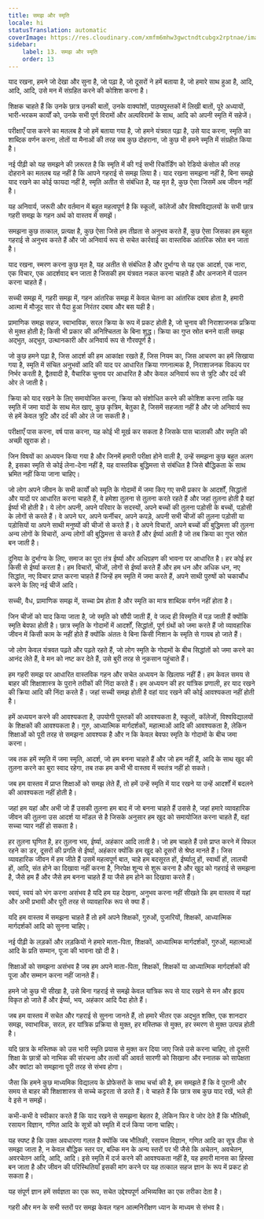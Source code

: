 ```yaml
---
title: समझ और स्मृति
locale: hi
statusTranslation: automatic
coverImage: https://res.cloudinary.com/xmfm6mhw3gwctndtcubgx2rptnae/image/upload/v1740337243/small_cover_educacion_fundamental_a051170f1c.webp
sidebar:
    label: 13. समझ और स्मृति
    order: 13
---
```

याद रखना, हमने जो देखा और सुना है, जो पढ़ा है, जो दूसरों ने हमें बताया है, जो हमारे साथ हुआ है, आदि, आदि, आदि, उसे मन में संग्रहित करने की कोशिश करना है।

शिक्षक चाहते हैं कि उनके छात्र उनकी बातों, उनके वाक्यांशों, पाठ्यपुस्तकों में लिखी बातों, पूरे अध्यायों, भारी-भरकम कार्यों को, उनके सभी पूर्ण विरामों और अल्पविरामों के साथ, आदि को अपनी स्मृति में सहेजें।

परीक्षाएँ पास करने का मतलब है जो हमें बताया गया है, जो हमने यंत्रवत पढ़ा है, उसे याद करना, स्मृति का शाब्दिक वर्णन करना, तोतों या मैनाओं की तरह सब कुछ दोहराना, जो कुछ भी हमने स्मृति में संग्रहीत किया है।

नई पीढ़ी को यह समझने की ज़रूरत है कि स्मृति में की गई सभी रिकॉर्डिंग को रेडियो कंसोल की तरह दोहराने का मतलब यह नहीं है कि आपने गहराई से समझ लिया है। याद रखना समझना नहीं है, बिना समझे याद रखने का कोई फायदा नहीं है, स्मृति अतीत से संबंधित है, यह मृत है, कुछ ऐसा जिसमें अब जीवन नहीं है।

यह अनिवार्य, जरूरी और वर्तमान में बहुत महत्वपूर्ण है कि स्कूलों, कॉलेजों और विश्वविद्यालयों के सभी छात्र गहरी समझ के गहन अर्थ को वास्तव में समझें।

समझना कुछ तत्काल, प्रत्यक्ष है, कुछ ऐसा जिसे हम तीव्रता से अनुभव करते हैं, कुछ ऐसा जिसका हम बहुत गहराई से अनुभव करते हैं और जो अनिवार्य रूप से सचेत कार्रवाई का वास्तविक आंतरिक स्रोत बन जाता है।

याद रखना, स्मरण करना कुछ मृत है, यह अतीत से संबंधित है और दुर्भाग्य से यह एक आदर्श, एक नारा, एक विचार, एक आदर्शवाद बन जाता है जिसकी हम यंत्रवत नकल करना चाहते हैं और अनजाने में पालन करना चाहते हैं।

सच्ची समझ में, गहरी समझ में, गहन आंतरिक समझ में केवल चेतना का आंतरिक दबाव होता है, हमारी आत्मा में मौजूद सार से पैदा हुआ निरंतर दबाव और बस यही है।

प्रामाणिक समझ सहज, स्वाभाविक, सरल क्रिया के रूप में प्रकट होती है, जो चुनाव की निराशाजनक प्रक्रिया से मुक्त होती है; किसी भी प्रकार की अनिश्चितता के बिना शुद्ध। क्रिया का गुप्त स्रोत बनने वाली समझ अद्भुत, अद्भुत, उत्थानकारी और अनिवार्य रूप से गौरवपूर्ण है।

जो कुछ हमने पढ़ा है, जिस आदर्श की हम आकांक्षा रखते हैं, जिस नियम का, जिस आचरण का हमें सिखाया गया है, स्मृति में संचित अनुभवों आदि की याद पर आधारित क्रिया गणनात्मक है, निराशाजनक विकल्प पर निर्भर करती है, द्वैतवादी है, वैचारिक चुनाव पर आधारित है और केवल अनिवार्य रूप से त्रुटि और दर्द की ओर ले जाती है।

क्रिया को याद रखने के लिए समायोजित करना, क्रिया को संशोधित करने की कोशिश करना ताकि यह स्मृति में जमा यादों के साथ मेल खाए, कुछ कृत्रिम, बेतुका है, जिसमें सहजता नहीं है और जो अनिवार्य रूप से हमें केवल त्रुटि और दर्द की ओर ले जा सकती है।

परीक्षाएँ पास करना, वर्ष पास करना, यह कोई भी मूर्ख कर सकता है जिसके पास चालाकी और स्मृति की अच्छी खुराक हो।

जिन विषयों का अध्ययन किया गया है और जिनमें हमारी परीक्षा होने वाली है, उन्हें समझना कुछ बहुत अलग है, इसका स्मृति से कोई लेना-देना नहीं है, यह वास्तविक बुद्धिमत्ता से संबंधित है जिसे बौद्धिकता के साथ भ्रमित नहीं किया जाना चाहिए।

जो लोग अपने जीवन के सभी कार्यों को स्मृति के गोदामों में जमा किए गए सभी प्रकार के आदर्शों, सिद्धांतों और यादों पर आधारित करना चाहते हैं, वे हमेशा तुलना से तुलना करते रहते हैं और जहां तुलना होती है वहां ईर्ष्या भी होती है। ये लोग अपनी, अपने परिवार के सदस्यों, अपने बच्चों की तुलना पड़ोसी के बच्चों, पड़ोसी के लोगों से करते हैं। वे अपने घर, अपने फर्नीचर, अपने कपड़े, अपनी सभी चीजों की तुलना पड़ोसी या पड़ोसियों या अपने साथी मनुष्यों की चीजों से करते हैं। वे अपने विचारों, अपने बच्चों की बुद्धिमत्ता की तुलना अन्य लोगों के विचारों, अन्य लोगों की बुद्धिमत्ता से करते हैं और ईर्ष्या आती है जो तब क्रिया का गुप्त स्रोत बन जाती है।

दुनिया के दुर्भाग्य के लिए, समाज का पूरा तंत्र ईर्ष्या और अधिग्रहण की भावना पर आधारित है। हर कोई हर किसी से ईर्ष्या करता है। हम विचारों, चीजों, लोगों से ईर्ष्या करते हैं और हम धन और अधिक धन, नए सिद्धांत, नए विचार प्राप्त करना चाहते हैं जिन्हें हम स्मृति में जमा करते हैं, अपने साथी पुरुषों को चकाचौंध करने के लिए नई चीजें आदि।

सच्ची, वैध, प्रामाणिक समझ में, सच्चा प्रेम होता है और स्मृति का मात्र शाब्दिक वर्णन नहीं होता है।

जिन चीजों को याद किया जाता है, जो स्मृति को सौंपी जाती हैं, वे जल्द ही विस्मृति में पड़ जाती हैं क्योंकि स्मृति बेवफा होती है। छात्र स्मृति के गोदामों में आदर्शों, सिद्धांतों, पूर्ण ग्रंथों को जमा करते हैं जो व्यावहारिक जीवन में किसी काम के नहीं होते हैं क्योंकि अंततः वे बिना किसी निशान के स्मृति से गायब हो जाते हैं।

जो लोग केवल यंत्रवत पढ़ते और पढ़ते रहते हैं, जो लोग स्मृति के गोदामों के बीच सिद्धांतों को जमा करने का आनंद लेते हैं, वे मन को नष्ट कर देते हैं, उसे बुरी तरह से नुकसान पहुंचाते हैं।

हम गहरी समझ पर आधारित वास्तविक गहन और सचेत अध्ययन के खिलाफ नहीं हैं। हम केवल समय से बाहर की शिक्षाशास्त्र के पुराने तरीकों की निंदा करते हैं। हम अध्ययन की हर यांत्रिक प्रणाली, हर याद रखने की क्रिया आदि की निंदा करते हैं। जहां सच्ची समझ होती है वहां याद रखने की कोई आवश्यकता नहीं होती है।

हमें अध्ययन करने की आवश्यकता है, उपयोगी पुस्तकों की आवश्यकता है, स्कूलों, कॉलेजों, विश्वविद्यालयों के शिक्षकों की आवश्यकता है। गुरु, आध्यात्मिक मार्गदर्शकों, महात्माओं आदि की आवश्यकता है, लेकिन शिक्षाओं को पूरी तरह से समझना आवश्यक है और न कि केवल बेवफा स्मृति के गोदामों के बीच जमा करना।

जब तक हमें स्मृति में जमा स्मृति, आदर्श, जो हम बनना चाहते हैं और जो हम नहीं हैं, आदि के साथ खुद की तुलना करने का बुरा स्वाद रहेगा, तब तक हम कभी भी वास्तव में स्वतंत्र नहीं हो सकते।

जब हम वास्तव में प्राप्त शिक्षाओं को समझ लेते हैं, तो हमें उन्हें स्मृति में याद रखने या उन्हें आदर्शों में बदलने की आवश्यकता नहीं होती है।

जहां हम यहां और अभी जो हैं उसकी तुलना हम बाद में जो बनना चाहते हैं उससे है, जहां हमारे व्यावहारिक जीवन की तुलना उस आदर्श या मॉडल से है जिसके अनुसार हम खुद को समायोजित करना चाहते हैं, वहां सच्चा प्यार नहीं हो सकता है।

हर तुलना घृणित है, हर तुलना भय, ईर्ष्या, अहंकार आदि लाती है। जो हम चाहते हैं उसे प्राप्त करने में विफल रहने का डर, दूसरों की प्रगति से ईर्ष्या, अहंकार क्योंकि हम खुद को दूसरों से श्रेष्ठ मानते हैं। जिस व्यावहारिक जीवन में हम जीते हैं उसमें महत्वपूर्ण बात, चाहे हम बदसूरत हों, ईर्ष्यालु हों, स्वार्थी हों, लालची हों, आदि, संत होने का दिखावा नहीं करना है, निरपेक्ष शून्य से शुरू करना है और खुद को गहराई से समझना है, जैसे हम हैं और जैसे हम बनना चाहते हैं या जैसे हम होने का दिखावा करते हैं।

स्वयं, स्वयं को भंग करना असंभव है यदि हम यह देखना, अनुभव करना नहीं सीखते कि हम वास्तव में यहां और अभी प्रभावी और पूरी तरह से व्यावहारिक रूप से क्या हैं।

यदि हम वास्तव में समझना चाहते हैं तो हमें अपने शिक्षकों, गुरुओं, पुजारियों, शिक्षकों, आध्यात्मिक मार्गदर्शकों आदि को सुनना चाहिए।

नई पीढ़ी के लड़कों और लड़कियों ने हमारे माता-पिता, शिक्षकों, आध्यात्मिक मार्गदर्शकों, गुरुओं, महात्माओं आदि के प्रति सम्मान, पूजा की भावना खो दी है।

शिक्षाओं को समझना असंभव है जब हम अपने माता-पिता, शिक्षकों, शिक्षकों या आध्यात्मिक मार्गदर्शकों की पूजा और सम्मान करना नहीं जानते हैं।

हमने जो कुछ भी सीखा है, उसे बिना गहराई से समझे केवल यांत्रिक रूप से याद रखने से मन और हृदय विकृत हो जाते हैं और ईर्ष्या, भय, अहंकार आदि पैदा होते हैं।

जब हम वास्तव में सचेत और गहराई से सुनना जानते हैं, तो हमारे भीतर एक अद्भुत शक्ति, एक शानदार समझ, स्वाभाविक, सरल, हर यांत्रिक प्रक्रिया से मुक्त, हर मस्तिष्क से मुक्त, हर स्मरण से मुक्त उत्पन्न होती है।

यदि छात्र के मस्तिष्क को उस भारी स्मृति प्रयास से मुक्त कर दिया जाए जिसे उसे करना चाहिए, तो दूसरी शिक्षा के छात्रों को नाभिक की संरचना और तत्वों की आवर्त सारणी को सिखाना और स्नातक को सापेक्षता और क्वांटा को समझाना पूरी तरह से संभव होगा।

जैसा कि हमने कुछ माध्यमिक विद्यालय के प्रोफेसरों के साथ चर्चा की है, हम समझते हैं कि वे पुरानी और समय से बाहर की शिक्षाशास्त्र से सच्चे कट्टरता से डरते हैं। वे चाहते हैं कि छात्र सब कुछ याद रखें, भले ही वे इसे न समझें।

कभी-कभी वे स्वीकार करते हैं कि याद रखने से समझना बेहतर है, लेकिन फिर वे जोर देते हैं कि भौतिकी, रसायन विज्ञान, गणित आदि के सूत्रों को स्मृति में दर्ज किया जाना चाहिए।

यह स्पष्ट है कि उक्त अवधारणा गलत है क्योंकि जब भौतिकी, रसायन विज्ञान, गणित आदि का सूत्र ठीक से समझा जाता है, न केवल बौद्धिक स्तर पर, बल्कि मन के अन्य स्तरों पर भी जैसे कि अचेतन, अवचेतन, अवरचेतन आदि, आदि, आदि। इसे स्मृति में दर्ज करने की आवश्यकता नहीं है, यह हमारी मानस का हिस्सा बन जाता है और जीवन की परिस्थितियाँ इसकी मांग करने पर यह तत्काल सहज ज्ञान के रूप में प्रकट हो सकता है।

यह संपूर्ण ज्ञान हमें सर्वज्ञता का एक रूप, सचेत उद्देश्यपूर्ण अभिव्यक्ति का एक तरीका देता है।

गहरी और मन के सभी स्तरों पर समझ केवल गहन आत्मनिरीक्षण ध्यान के माध्यम से संभव है।

